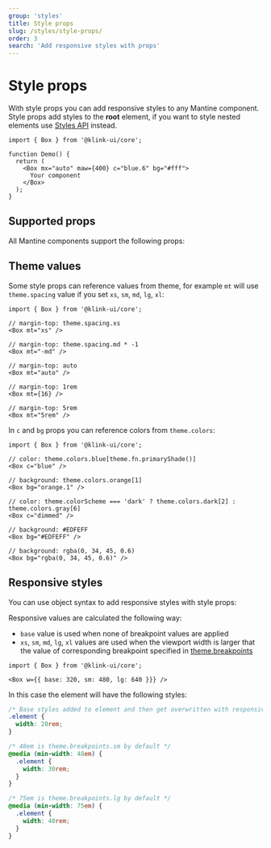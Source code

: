 ```yaml
---
group: 'styles'
title: Style props
slug: /styles/style-props/
order: 3
search: 'Add responsive styles with props'
---
```



# Style props

With style props you can add responsive styles to any Mantine component.
Style props add styles to the **root** element, if you want to style nested elements use [Styles API](https://klink-ui.dev/styles/styles-api/) instead.

```tsx
import { Box } from '@klink-ui/core';

function Demo() {
  return (
    <Box mx="auto" maw={400} c="blue.6" bg="#fff">
      Your component
    </Box>
  );
}
```

## Supported props

All Mantine components support the following props:

<StylePropsTable />

## Theme values

Some style props can reference values from theme, for example `mt` will use `theme.spacing` value
if you set `xs`, `sm`, `md`, `lg`, `xl`:

```tsx
import { Box } from '@klink-ui/core';

// margin-top: theme.spacing.xs
<Box mt="xs" />

// margin-top: theme.spacing.md * -1
<Box mt="-md" />

// margin-top: auto
<Box mt="auto" />

// margin-top: 1rem
<Box mt={16} />

// margin-top: 5rem
<Box mt="5rem" />
```

In `c` and `bg` props you can reference colors from `theme.colors`:

```tsx
import { Box } from '@klink-ui/core';

// color: theme.colors.blue[theme.fn.primaryShade()]
<Box c="blue" />

// background: theme.colors.orange[1]
<Box bg="orange.1" />

// color: theme.colorScheme === 'dark' ? theme.colors.dark[2] : theme.colors.gray[6]
<Box c="dimmed" />

// background: #EDFEFF
<Box bg="#EDFEFF" />

// background: rgba(0, 34, 45, 0.6)
<Box bg="rgba(0, 34, 45, 0.6)" />
```

## Responsive styles

You can use object syntax to add responsive styles with style props:

<Demo data={ThemeDemos.systemProps} />

Responsive values are calculated the following way:

- `base` value is used when none of breakpoint values are applied
- `xs`, `sm`, `md`, `lg`, `xl` values are used when the viewport width is larger that the value of corresponding breakpoint specified in [theme.breakpoints](/styles/responsive/)

```tsx
import { Box } from '@klink-ui/core';

<Box w={{ base: 320, sm: 480, lg: 640 }}} />
```

In this case the element will have the following styles:

```css
/* Base styles added to element and then get overwritten with responsive values */
.element {
  width: 20rem;
}

/* 48em is theme.breakpoints.sm by default */
@media (min-width: 48em) {
  .element {
    width: 30rem;
  }
}

/* 75em is theme.breakpoints.lg by default */
@media (min-width: 75em) {
  .element {
    width: 40rem;
  }
}
```
